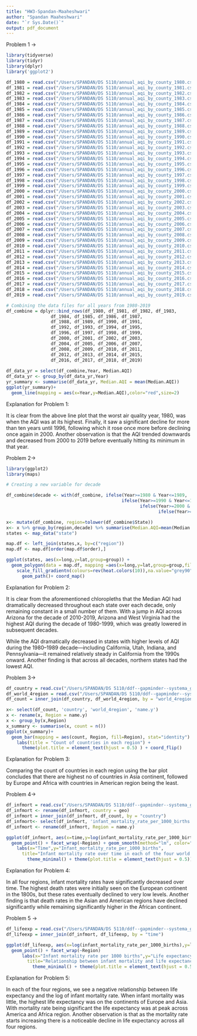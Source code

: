 ---
title: "HW3-Spandan-Maaheshwari"
author: "Spandan Maaheshwari"
date: "`r Sys.Date()`"
output: pdf_document
---

Problem 1 ->

```{r}
library(tidyverse)
library(tidyr)
library(dplyr)
library('ggplot2')

df_1980 = read.csv("/Users/SPANDAN/DS 5110/annual_aqi_by_county_1980.csv")
df_1981 = read.csv("/Users/SPANDAN/DS 5110/annual_aqi_by_county_1981.csv")
df_1982 = read.csv("/Users/SPANDAN/DS 5110/annual_aqi_by_county_1982.csv")
df_1983 = read.csv("/Users/SPANDAN/DS 5110/annual_aqi_by_county_1983.csv")
df_1984 = read.csv("/Users/SPANDAN/DS 5110/annual_aqi_by_county_1984.csv")
df_1985 = read.csv("/Users/SPANDAN/DS 5110/annual_aqi_by_county_1985.csv")
df_1986 = read.csv("/Users/SPANDAN/DS 5110/annual_aqi_by_county_1986.csv")
df_1987 = read.csv("/Users/SPANDAN/DS 5110/annual_aqi_by_county_1987.csv")
df_1988 = read.csv("/Users/SPANDAN/DS 5110/annual_aqi_by_county_1988.csv")
df_1989 = read.csv("/Users/SPANDAN/DS 5110/annual_aqi_by_county_1989.csv")
df_1990 = read.csv("/Users/SPANDAN/DS 5110/annual_aqi_by_county_1990.csv")
df_1991 = read.csv("/Users/SPANDAN/DS 5110/annual_aqi_by_county_1991.csv")
df_1992 = read.csv("/Users/SPANDAN/DS 5110/annual_aqi_by_county_1992.csv")
df_1993 = read.csv("/Users/SPANDAN/DS 5110/annual_aqi_by_county_1993.csv")
df_1994 = read.csv("/Users/SPANDAN/DS 5110/annual_aqi_by_county_1994.csv")
df_1995 = read.csv("/Users/SPANDAN/DS 5110/annual_aqi_by_county_1995.csv")
df_1996 = read.csv("/Users/SPANDAN/DS 5110/annual_aqi_by_county_1996.csv")
df_1997 = read.csv("/Users/SPANDAN/DS 5110/annual_aqi_by_county_1997.csv")
df_1998 = read.csv("/Users/SPANDAN/DS 5110/annual_aqi_by_county_1998.csv")
df_1999 = read.csv("/Users/SPANDAN/DS 5110/annual_aqi_by_county_1999.csv")
df_2000 = read.csv("/Users/SPANDAN/DS 5110/annual_aqi_by_county_2000.csv")
df_2001 = read.csv("/Users/SPANDAN/DS 5110/annual_aqi_by_county_2001.csv")
df_2002 = read.csv("/Users/SPANDAN/DS 5110/annual_aqi_by_county_2002.csv")
df_2003 = read.csv("/Users/SPANDAN/DS 5110/annual_aqi_by_county_2003.csv")
df_2004 = read.csv("/Users/SPANDAN/DS 5110/annual_aqi_by_county_2004.csv")
df_2005 = read.csv("/Users/SPANDAN/DS 5110/annual_aqi_by_county_2005.csv")
df_2006 = read.csv("/Users/SPANDAN/DS 5110/annual_aqi_by_county_2006.csv")
df_2007 = read.csv("/Users/SPANDAN/DS 5110/annual_aqi_by_county_2007.csv")
df_2008 = read.csv("/Users/SPANDAN/DS 5110/annual_aqi_by_county_2008.csv")
df_2009 = read.csv("/Users/SPANDAN/DS 5110/annual_aqi_by_county_2009.csv")
df_2010 = read.csv("/Users/SPANDAN/DS 5110/annual_aqi_by_county_2010.csv")
df_2011 = read.csv("/Users/SPANDAN/DS 5110/annual_aqi_by_county_2011.csv")
df_2012 = read.csv("/Users/SPANDAN/DS 5110/annual_aqi_by_county_2012.csv")
df_2013 = read.csv("/Users/SPANDAN/DS 5110/annual_aqi_by_county_2013.csv")
df_2014 = read.csv("/Users/SPANDAN/DS 5110/annual_aqi_by_county_2014.csv")
df_2015 = read.csv("/Users/SPANDAN/DS 5110/annual_aqi_by_county_2015.csv")
df_2016 = read.csv("/Users/SPANDAN/DS 5110/annual_aqi_by_county_2016.csv")
df_2017 = read.csv("/Users/SPANDAN/DS 5110/annual_aqi_by_county_2017.csv")
df_2018 = read.csv("/Users/SPANDAN/DS 5110/annual_aqi_by_county_2018.csv")
df_2019 = read.csv("/Users/SPANDAN/DS 5110/annual_aqi_by_county_2019.csv")

# Combining the data files for all years from 1980-2019
df_combine = dplyr::bind_rows(df_1980, df_1981, df_1982, df_1983, 
                 df_1984, df_1985, df_1986, df_1987, 
                 df_1988, df_1989, df_1990, df_1991, 
                 df_1992, df_1993, df_1994, df_1995, 
                 df_1996, df_1997, df_1998, df_1999,
                 df_2000, df_2001, df_2002, df_2003,
                 df_2004, df_2005, df_2006, df_2007,
                 df_2008, df_2009, df_2010, df_2011,
                 df_2012, df_2013, df_2014, df_2015,
                 df_2016, df_2017, df_2018, df_2019)
 
df_data_yr = select(df_combine,Year, Median.AQI)
df_data_yr <- group_by(df_data_yr,Year)
yr_summary <- summarise(df_data_yr, Median.AQI = mean(Median.AQI))
ggplot(yr_summary)+
  geom_line(mapping = aes(x=Year,y=Median.AQI),color="red",size=2)
```
Explanation for Problem 1:

It is clear from the above line plot that the worst air quality year, 1980, was when the AQI 
was at its highest. Finally, it saw a significant decline for more than ten years until 1996, 
following which it rose once more before declining once again in 2000. Another observation is that
the AQI trended downwards and decreased from 2000 to 2019 before eventually hitting its minimum
in that year.


Problem 2->

```{r}
library(ggplot2)
library(maps)

# Creating a new variable for decade

df_combine$decade <- with(df_combine, ifelse(Year>=1980 & Year<=1989, '1980-1989',
                                            ifelse(Year>=1990 & Year<=1999, '1990-1999',
                                                   ifelse(Year>=2000 & Year<=2009, '2000-2009',
                                                          ifelse(Year>=2010 & Year<=2019, '2010-2019','' )))))

x<- mutate(df_combine, region=tolower(df_combine$State))
x<- x %>% group_by(region,decade) %>% summarise(Median.AQI=mean(Median.AQI),.groups = 'drop')
states <- map_data("state")

map.df <- left_join(states,x, by=c("region"))
map.df <- map.df[order(map.df$order),]

ggplot(states, aes(x=long,y=lat,group=group)) +
  geom_polygon(data = map.df, mapping =aes(x=long,y=lat,group=group,fill=Median.AQI)) +
    scale_fill_gradientn(colours=rev(heat.colors(10)),na.value="grey90") + facet_wrap(~decade) +
      geom_path()+ coord_map()

```
Explanation for Problem 2:

It is clear from the aforementioned chloropleths that the Median AQI had dramatically 
decreased throughout each state over each decade, only remaining constant in a small number
of them. With a jump in AQI across Arizona for the decade of 2010-2019, Arizona and West 
Virginia had the highest AQI during the decade of 1980-1999, which was greatly lowered in
subsequent decades.

While the AQI dramatically decreased in states with higher levels of AQI during the 
1980–1989 decade—including California, Utah, Indiana, and Pennsylvania—it remained relatively
steady in California from the 1990s onward. Another finding is that across all decades, 
northern states had the lowest AQI.


Problem 3->

```{r}
df_country = read.csv("/Users/SPANDAN/DS 5110/ddf--gapminder--systema_globalis-master/ddf--gapminder--systema_globalis-master/ddf--entities--geo--country.csv")
df_world_4region = read.csv("/Users/SPANDAN/DS 5110/ddf--gapminder--systema_globalis-master/ddf--gapminder--systema_globalis-master/ddf--entities--geo--world_4region.csv")
df_count = inner_join(df_country, df_world_4region, by = "world_4region")

x<- select(df_count, 'country', 'world_4region', 'name.y')
x <- rename(x, Region = name.y)
x <- group_by(x,Region)
x_summary <- summarise(x, count = n())
ggplot(x_summary)+
  geom_bar(mapping = aes(count, Region, fill=Region), stat="identity") +
    labs(title = "Count of countries in each region") + 
      theme(plot.title = element_text(hjust = 0.5) ) + coord_flip()
```
Explanation for Problem 3:

Comparing the count of countries in each region using the bar plot concludes that there are 
highest no of countries in Asia continent, followed by Europe and Africa with countries in
American region being the least.


Problem 4->

```{r}

df_infmort = read.csv("/Users/SPANDAN/DS 5110/ddf--gapminder--systema_globalis-master/ddf--gapminder--systema_globalis-master/countries-etc-datapoints/ddf--datapoints--infant_mortality_rate_per_1000_births--by--geo--time.csv")
df_infmort <- rename(df_infmort, country = geo)
df_infmort = inner_join(df_infmort, df_count, by = "country")
df_infmort<- select(df_infmort, 'infant_mortality_rate_per_1000_births', 'time', 'name.y')
df_infmort <- rename(df_infmort, Region = name.y)

ggplot(df_infmort, aes(x=time,y=log(infant_mortality_rate_per_1000_births), color=Region)) +
  geom_point() + facet_wrap(~Region) + geom_smooth(method="lm", color="red")
    labs(x="Time",y="Infant_mortality_rate_per_1000_births",
      title="Infant mortality rate over time in each of the four world region") +
        theme_minimal() + theme(plot.title = element_text(hjust = 0.5))
```

Explanation for Problem 4:

In all four regions, infant mortality rates have significantly decreased over time.
The highest death rates were initially seen on the European continent in the 1800s, but these 
rates eventually declined to very low levels. Another finding is that death rates in the Asian
and American regions have declined significantly while remaining significantly higher in the 
African continent.


Problem 5 ->

```{r}

df_lifeexp = read.csv("/Users/SPANDAN/DS 5110/ddf--gapminder--systema_globalis-master/ddf--gapminder--systema_globalis-master/countries-etc-datapoints/ddf--datapoints--life_expectancy_years--by--geo--time.csv")
df_lifeexp = inner_join(df_infmort, df_lifeexp, by = "time")

ggplot(df_lifeexp, aes(x=log(infant_mortality_rate_per_1000_births),y=life_expectancy_years, color=Region)) +
  geom_point() + facet_wrap(~Region)
      labs(x="Infant mortality rate per 1000 births",y="Life expectancy (years)",
        title="Relationship between infant mortality and life expectancy, by region") +
          theme_minimal() + theme(plot.title = element_text(hjust = 0.5))
```

Explanation for Problem 5:

In each of the four regions, we see a negative relationship between life expectancy and the 
log of infant mortality rate. When infant mortality was little, the highest life expectancy
was on the continents of Europe and Asia. With mortality rate being significant the life 
expectancy was at peak across America and Africa region. Another observation is that as the
mortality rate starts increasing there is a noticeable decline in life expectancy across
all four regions.

